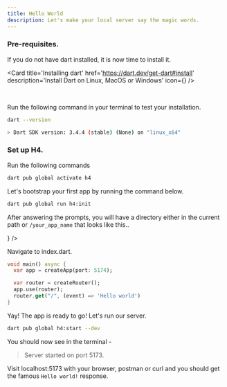 ```yaml
---
title: Hello World
description: Let's make your local server say the magic words.
---
```



### Pre-requisites.

If you do not have dart installed, it is now time to install it.

<Card
	title='Installing dart'
	href='https://dart.dev/get-dart#install'
	description='Install Dart on Linux, MacOS or Windows'
	icon={<ExternalLinkIcon />}
/>

<br />

Run the following command in your terminal to test your installation.

```bash
dart --version

> Dart SDK version: 3.4.4 (stable) (None) on "linux_x64"
```

### Set up H4.

Run the following commands

```bash
dart pub global activate h4
```

Let's bootstrap your first app by running the command below.

```bash
dart pub global run h4:init
```

After answering the prompts, you will have a directory either in the current path or
`/your_app_name` that looks like this..

<Files>
	<Folder name='.dart_tool'>
		<File name='package_config.json' />
	</Folder>
	<Folder name='bin'>
		<File name='myapp.dart' />
	</Folder>
	<Folder
		name='lib'
		defaultOpen
	>
		<File
			name='index.dart'
			icon={<DartIcon />}
		/>
	</Folder>
	<Folder name='test' />
	<File name='.gitignore' />
	<File name='analysis_options.yaml' />
	<File name='CHANGELOG.md' />
	<File name='pubspec.lock' />
	<File name='pubspec.yaml' />
	<File name='README.MD' />
</Files>

Navigate to index.dart.

```dart title="index.dart" icon="DartIcon"
void main() async {
  var app = createApp(port: 5174);

  var router = createRouter();
  app.use(router);
  router.get("/", (event) => 'Hello world')
}
```

Yay! The app is ready to go! Let's run our server.

```bash
dart pub global h4:start --dev
```

You should now see in the terminal -

> Server started on port 5173.

Visit localhost:5173 with your browser, postman or curl and you should get the famous `Hello world!`
response.
